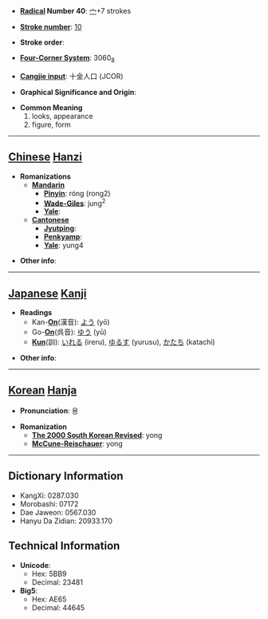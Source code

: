 * '''[[Wiktionary:Chinese radical index| Radical]] Number 40''': [[Wiktionary:Chinese radical index 宀|宀]]+7 strokes

* '''[[Wiktionary:Chinese total strokes index|Stroke number]]''': [[Wiktionary:Chinese total strokes index 10|10]]

* '''Stroke order''': 

* '''[[Wiktionary:Chinese four corner index|Four-Corner System]]''': 3060<sub>8</sub>

* '''[[Wiktionary:Chinese Cangjie index|Cangjie input]]''': 十金人口 (JCOR)

* '''Graphical Significance and Origin''': 

* '''Common Meaning'''
*#looks, appearance
*# figure, form


----

== [[Chinese]] [[Hanzi]] ==

* '''Romanizations'''
** '''[[Mandarin]]'''
*** '''[[Pinyin]]''': róng (rong2)
*** '''[[Wade-Giles]]''': jung<sup>2</sup>
*** '''[[Yale]]''': 
** '''[[Cantonese]]'''
*** '''[[Jyutping]]''':
*** '''[[Penkyamp]]''': 
*** '''[[Yale]]''': yung4

* '''Other info''': 

----

== [[Japanese]] [[Kanji]] ==

* '''Readings'''
** Kan-'''[[On]]'''(漢音): [[よう]] (yō)
** Go-'''[[On]]'''(呉音): [[ゆう]] (yū)
** '''[[Kun]]'''(訓): [[いれる]] (ireru), [[ゆるす]] (yurusu), [[かたち]] (katachi)

* '''Other info''':  

----

== [[Korean]] [[Hanja]] ==

* '''Pronunciation''': 용

* '''Romanization'''
** '''[[The 2000 South Korean Revised Romanization|The 2000 South Korean Revised]]''': yong
** '''[[McCune-Reischauer]]''': yong

----

== Dictionary Information ==

* KangXi: 0287.030
* Morobashi: 07172
* Dae Jaweon: 0567.030
* Hanyu Da Zidian: 20933.170

== Technical Information ==

* '''Unicode''':
** Hex: 5BB9
** Decimal: 23481
* '''Big5''':
** Hex: AE65
** Decimal: 44645